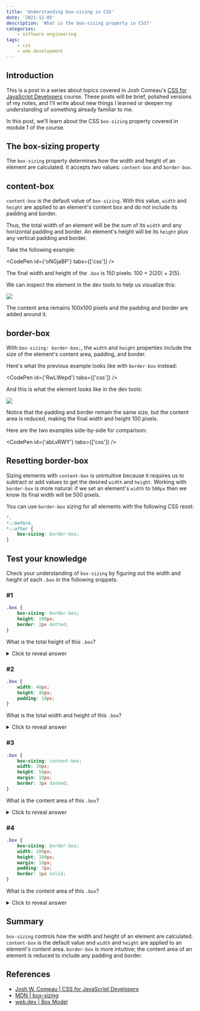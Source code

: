 ```yaml
---
title: 'Understanding box-sizing in CSS'
date: '2021-12-05'
description: 'What is the box-sizing property in CSS?'
categories:
    - software engineering
tags:
    - css
    - web development
---
```


## Introduction

This is a post in a series about topics covered in Josh Comeau's [CSS for JavaScript Developers](https://css-for-js.dev/) course. These posts will be brief, polished versions of my notes, and I'll write about new things I learned or deepen my understanding of something already familiar to me.

In this post, we'll learn about the CSS `box-sizing` property covered in module 1 of the course.

## The box-sizing property

The `box-sizing` property determines how the width and height of an element are calculated. It accepts two values: `content-box` and `border-box`.

## content-box

`content-box` is the default value of `box-sizing`. With this value, `width` and `height` are applied to an element's content box and do not include its padding and border.

Thus, the total width of an element will be the sum of its `width` and any horizontal padding and border. An element's height will be its `height` plus any vertical padding and border.

Take the following example:

<CodePen id={'oNGjaBP'} tabs={['css']} />

The final width and height of the `.box` is 150 pixels: 100 + 2(20) + 2(5).

We can inspect the element in the dev tools to help us visualize this:

![](content-box-demo.avif)

The content area remains 100x100 pixels and the padding and border are added around it.

## border-box

With `box-sizing: border-box;`, the `width` and `height` properties include the size of the element's content area, padding, and border.

Here's what the previous example looks like with `border-box` instead:

<CodePen id={'RwLWepd'} tabs={['css']} />

And this is what the element looks like in the dev tools:

![](border-box-demo.avif)

Notice that the padding and border remain the same size, but the content area is reduced, making the final width and height 100 pixels.

Here are the two examples side-by-side for comparison:

<CodePen id={'abLvRWY'} tabs={['css']} />

## Resetting border-box

Sizing elements with `content-box` is unintuitive because it requires us to subtract or add values to get the desired `width` and `height`. Working with `border-box` is more natural: if we set an element's `width` to `500px` then we know its final width will be 500 pixels.

You can use `border-box` sizing for all elements with the following CSS reset:

```css
*,
*::before,
*::after {
    box-sizing: border-box;
}
```

## Test your knowledge

Check your understanding of `box-sizing` by figuring out the width and height of each `.box` in the following snippets.

### #1

```css
.box {
    box-sizing: border-box;
    height: 100px;
    border: 2px dotted;
}
```

What is the total height of this `.box`?

<details>
    <summary>Click to reveal answer</summary>
    100 pixels. The content area is reduced to include the border.
</details>

### #2

```css
.box {
    width: 40px;
    height: 40px;
    padding: 10px;
}
```

What is the total width and height of this `.box`?

<details>
    <summary>Click to reveal answer</summary>
    60x60 pixels. The content area does not include the padding, so we add that to
    the width and height.
</details>

### #3

```css
.box {
    box-sizing: content-box;
    width: 30px;
    height: 50px;
    margin: 10px;
    border: 3px dashed;
}
```

What is the content area of this `.box`?

<details>
    <summary>Click to reveal answer</summary>
    30x50 pixels.
</details>

### #4

```css
.box {
    box-sizing: border-box;
    width: 100px;
    height: 100px;
    margin: 10px;
    padding: 7px;
    border: 1px solid;
}
```

What is the content area of this `.box`?

<details>
    <summary>Click to reveal answer</summary>
    84x84 pixels: 100 - 2(7)- 2(1).
</details>

## Summary

`box-sizing` controls how the width and height of an element are calculated. `content-box` is the default value and `width` and `height` are applied to an element's content area. `border-box` is more intuitive; the content area of an element is reduced to include any padding and border.

<ConnectSection />

## References

-   [Josh W. Comeau | CSS for JavaScript Developers](https://css-for-js.dev/)
-   [MDN | box-sizing](https://developer.mozilla.org/en-US/docs/Web/CSS/box-sizing)
-   [web.dev | Box Model](https://web.dev/learn/css/box-model/)
